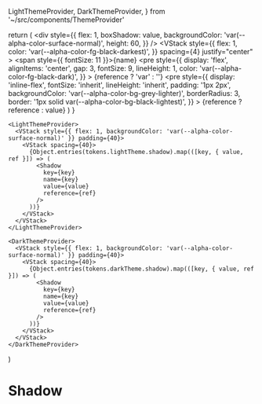 
  LightThemeProvider,
  DarkThemeProvider,
} from '~/src/components/ThemeProvider'

<Meta title="alpha-foundation/Shadow" />

  return (
    <HStack spacing={20}>
      <div
        style={{
          flex: 1,
          boxShadow: value,
          backgroundColor: 'var(--alpha-color-surface-normal)',
          height: 60,
        }}
      />
      <VStack
        style={{
          flex: 1,
          color: 'var(--alpha-color-fg-black-darkest)',
        }}
        spacing={4}
        justify="center"
      >
        <span style={{ fontSize: 11 }}>{name}</span>
        <pre
          style={{
            display: 'flex',
            alignItems: 'center',
            gap: 3,
            fontSize: 9,
            lineHeight: 1,
            color: 'var(--alpha-color-fg-black-dark)',
          }}
        >
          {reference ? 'var' : ''}
          <pre
            style={{
              display: 'inline-flex',
              fontSize: 'inherit',
              lineHeight: 'inherit',
              padding: '1px 2px',
              backgroundColor: 'var(--alpha-color-bg-grey-lighter)',
              borderRadius: 3,
              border: '1px solid var(--alpha-color-bg-black-lightest)',
            }}
          >
            {reference ? reference : value}
          </pre>
        </pre>
      </VStack>
    </HStack>
  )
}

  <HStack>

    <LightThemeProvider>
      <VStack style={{ flex: 1, backgroundColor: 'var(--alpha-color-surface-normal)' }} padding={40}>
        <VStack spacing={40}>
          {Object.entries(tokens.lightTheme.shadow).map(([key, { value, ref }]) => (
            <Shadow
              key={key}
              name={key}
              value={value}
              reference={ref}
            />
          ))}
        </VStack>
      </VStack>
    </LightThemeProvider>

    <DarkThemeProvider>
      <VStack style={{ flex: 1, backgroundColor: 'var(--alpha-color-surface-normal)' }} padding={40}>
        <VStack spacing={40}>
          {Object.entries(tokens.darkTheme.shadow).map(([key, { value, ref }]) => (
            <Shadow
              key={key}
              name={key}
              value={value}
              reference={ref}
            />
          ))}
        </VStack>
      </VStack>
    </DarkThemeProvider>

  </HStack>
)

# Shadow

<Primary />
